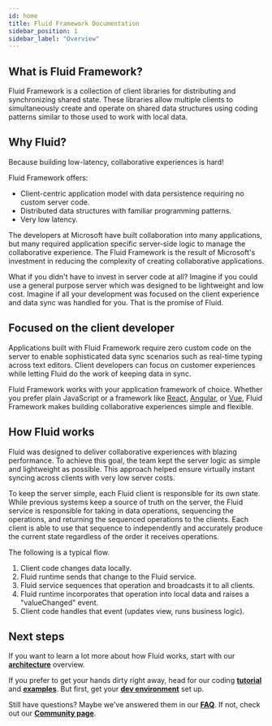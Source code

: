 ```yaml
---
id: home
title: Fluid Framework Documentation
sidebar_position: 1
sidebar_label: "Overview"
---
```


## What is Fluid Framework?

Fluid Framework is a collection of client libraries for distributing and synchronizing shared state.
These libraries allow multiple clients to simultaneously create and operate on shared data structures using coding patterns similar to those used to work with local data.

## Why Fluid?

Because building low-latency, collaborative experiences is hard!

Fluid Framework offers:

-   Client-centric application model with data persistence requiring no custom server code.
-   Distributed data structures with familiar programming patterns.
-   Very low latency.

The developers at Microsoft have built collaboration into many applications, but many required application specific
server-side logic to manage the collaborative experience. The Fluid Framework is the result of Microsoft's investment
in reducing the complexity of creating collaborative applications.

What if you didn't have to invest in server code at all? Imagine if you could use a general purpose server
which was designed to be lightweight and low cost. Imagine if all your development was focused on the client
experience and data sync was handled for you. That is the promise of Fluid.

## Focused on the client developer

Applications built with Fluid Framework require zero custom code on the server to enable sophisticated data sync
scenarios such as real-time typing across text editors. Client developers can focus on customer experiences while
letting Fluid do the work of keeping data in sync.

Fluid Framework works with your application framework of choice.
Whether you prefer plain JavaScript or a framework like [React](https://react.dev), [Angular](https://angular.io),
or [Vue](https://vuejs.org), Fluid Framework makes building collaborative experiences simple and flexible.

## How Fluid works

Fluid was designed to deliver collaborative experiences with blazing performance. To achieve this goal, the team kept
the server logic as simple and lightweight as possible. This approach helped ensure virtually instant syncing across
clients with very low server costs.

To keep the server simple, each Fluid client is responsible for its own state. While previous systems keep a source of
truth on the server, the Fluid service is responsible for taking in data operations, sequencing the operations, and
returning the sequenced operations to the clients. Each client is able to use that sequence to independently and
accurately produce the current state regardless of the order it receives operations.

The following is a typical flow.

1. Client code changes data locally.
2. Fluid runtime sends that change to the Fluid service.
3. Fluid service sequences that operation and broadcasts it to all clients.
4. Fluid runtime incorporates that operation into local data and raises a "valueChanged" event.
5. Client code handles that event (updates view, runs business logic).

## Next steps

If you want to learn a lot more about how Fluid works, start with our
**[architecture](./concepts/architecture.mdx)** overview.

If you prefer to get your hands dirty right away, head for our coding **[tutorial](./start/tutorial.mdx)** and
**[examples](./start/examples.mdx)**.
But first, get your **[dev environment](./start/quick-start.mdx)** set up.

Still have questions? Maybe we've answered them in our **[FAQ](./faq.mdx)**.
If not, check out our
**[Community page](/community)**.
